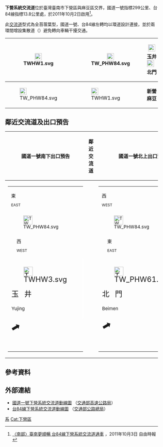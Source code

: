 {{Infobox Taiwan Highway IC
| name = 下營系統交流道
| name_en = Xiaying System Interchange
| rd_type  = NH
| rd_type2 = EX
| rd_number  = 1
| rd_number2 = 84
| exit  = 299
| exit2 = 14
| exit_name = 下營系統
| location = [[臺灣|臺灣]][[臺南市|臺南市]][[下營區|下營區]]、[[麻豆區|麻豆區]]
| latd  = 23  | latm  = 13 | lats  = 09 | latNS  = N
| longd = 120 | longm = 14 | longs = 21 | longEW = E
| class = 四葉型
| time = 2011年10月2日（[[File:TW_PHW84.svg|20px]]西出東入）<br> 2013年10月20日（[[File:TW_PHW84.svg|20px]]東出西入）
}}
'''下營系統交流道'''位於臺灣臺南市下營區與麻豆區交界，國道一號指標299公里、台84線指標13.8公里處，於2011年10月2日啟用<ref>[http://news.ltn.com.tw/news/local/paper/528728  〈南部〉臺南更順暢 台84線下營系統交流道通車] {{Wayback|url=http://news.ltn.com.tw/news/local/paper/528728 |date=20200717111512 }} ，2011年10月3日 自由時報</ref>。

此[[交流道|交流道]]型式為全苜蓿葉型，國道一號、台84線左轉均以環道設計連接，並於兩環間增設集散道（{{Lang|en|Collector / distributor road}}）避免轉向車輛干擾交通。
{|class="wikitable" style="text-align:center"
! [[File:TWHW1.svg|23px]]
| {{Taiwan Highway IC|299|下營系統}}  
| [[File:TW_PHW84.svg|23px]]
| [[File:TWHW3.svg|23px]]　'''玉井　[[File:TW_PHW61.svg|23px]]　北門'''
|-
! [[File:TW_PHW84.svg|23px]]
| align="right" | {{Taiwan Highway IC|14|下營系統}}  
| [[File:TWHW1.svg|23px]]
| '''新營　麻豆'''
|}

== 鄰近交流道及出口預告 ==
{|class="toccolours" border="1" cellpadding="4" style="margin:0 auto; border-collapse:collapse; text-align:center; white-space:nowrap"
! 國道一號南下出口預告 !! 鄰近交流道 !! 國道一號北上出口預告
|-
| style="text-align:right; font-size:18px" | {{Taiwan Highway IC|299|下營系統}}
{|style="width:190px; background-color:#007F00; color:#FFF; text-align:center; font-weight:bold"
| colspan="2" | <div style="margin:3px; line-height:15px; font-size:15px"><div style="display:inline-block; vertical-align:middle; margin-top:3px; margin-right:18px">東<div style="font-size:12px">EAST</div></div>[[File:TW_PHW84.svg|30px]]<div style="display:inline-block; vertical-align:middle; margin-top:3px; margin-left:18px">西<div style="font-size:12px">WEST</div></div></div>
|-
| style="width:90px; border-right:2px solid #FFF; line-height:24px; font-size:24px; word-spacing:12px" | <div style="margin-bottom:6px">[[File:TWHW3.svg|30px]]</div>玉 井<div style="font-size:15px">Yujing</div>
| style="width:90px; line-height:24px; font-size:24px; word-spacing:12px" | <div style="margin-bottom:6px">[[File:TW_PHW61.svg|30px]]</div>北 門<div style="font-size:15px">Beimen</div>
|-
| colspan="2" | <div style="margin-bottom:6px; line-height:30px; font-size:36px; transform:rotate(15deg)">⬈</div>
|}
|
{{Start expwy box|[[中華民國國道|中華民國國道]]}}
{{S-expwy IC|[[新營交流道|新營交流道]]|往　[[新營服務區|新營服務區]]}}
{{S-line|{{Jct|country=TWN|NH|1}}|299k|#007A36}}
{{S-expwy IC|[[麻豆交流道_(國道1號)|麻豆交流道]]|往　[[安定交流道|安定交流道]]}}
{{New system|[[臺灣省道快速公路|臺灣省道快速公路]]}}
{{S-expwy IC|[[學甲交流道|學甲交流道]]|往　[[北門交流道|北門交流道]]}}
{{S-line|{{Jct|country=TWN|PH|84}}|14k|#9B0D15}}
{{S-expwy IC|[[麻豆交流道_(台84線)|麻豆交流道]]|往　-{[[西庄交流道|西庄交流道]]}-}}
{{Illus}}
{{Fwu|st|[[水上鄉|水上]]}}
{{Fwi|Full|288|新營}}
{{Fwh|st}}
{{Fwm|TWHW1}}
{{Fwh|st|299|下營系統|TWHW1|14|下營系統|TW PHW84}}
{{Fwb|[[北門區|北門]]|eh|Full|TW PHW84|Full|TW PHW84|Full|eh|[[官田區|官田]]}}
{{Fwh2|st|8|學甲|17|麻豆|linkr=麻豆交流道 (台84線)}}
{{Fwm|TWHW1}}
{{Fwh|st}}
{{Fwi|Full|303|麻豆|麻豆交流道 (國道1號)}}
{{Fwd|st|[[安定區_(台灣)|安定]]}}
{{Fwed}}
| style="text-align:right; font-size:18px" | {{Taiwan Highway IC|299|下營系統}}
{|style="width:190px; background-color:#007F00; color:#FFF; text-align:center; font-weight:bold"
| colspan="2" | <div style="margin:3px; line-height:15px; font-size:15px"><div style="display:inline-block; vertical-align:middle; margin-top:3px; margin-right:18px">西<div style="font-size:12px">WEST</div></div>[[File:TW_PHW84.svg|30px]]<div style="display:inline-block; vertical-align:middle; margin-top:3px; margin-left:18px">東<div style="font-size:12px">EAST</div></div></div>
|-
| style="width:90px; border-right:2px solid #FFF; line-height:24px; font-size:24px; word-spacing:12px" | <div style="margin-bottom:6px">[[File:TW_PHW61.svg|30px]]</div>北 門<div style="font-size:15px">Beimen</div>
| style="width:90px; line-height:24px; font-size:24px; word-spacing:12px" | <div style="margin-bottom:6px">[[File:TWHW3.svg|30px]]</div>玉 井<div style="font-size:15px">Yujing</div>
|-
| colspan="2" | <div style="margin-bottom:6px; line-height:30px; font-size:36px; transform:rotate(15deg)">⬈</div>
|}
|}

== 參考資料 ==
{{Reflist}}

== 外部連結 ==
* [https://www.freeway.gov.tw/UserFiles/File/Traffic/7-1-2/01-51%E4%B8%8B%E7%87%9F%E7%B3%BB%E7%B5%B11060621.png 國道一號下營系統交流道動線圖] {{Wayback|url=https://www.freeway.gov.tw/UserFiles/File/Traffic/7-1-2/01-51%E4%B8%8B%E7%87%9F%E7%B3%BB%E7%B5%B11060621.png |date=20180504010518 }}（[[交通部高速公路局|交通部高速公路局]]）
* [https://www.thb.gov.tw/resource/upload/Expressway/14805051-61d8-4648-a586-240a8f85da5d.jpg 台84線下營系統交流道動線圖] {{Wayback|url=https://www.thb.gov.tw/resource/upload/Expressway/14805051-61d8-4648-a586-240a8f85da5d.jpg |date=20200717111527 }}（[[交通部公路總局|交通部公路總局]]）

{{中華民國國道1號}}
{{台84線}}
{{TW-road-stub}}

[[Cat:台南市交流道|系]]
[[Cat:下營區|Cat:下營區]]